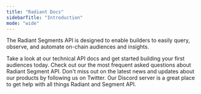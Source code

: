 ```yaml
---
title: "Radiant Docs"
sidebarTitle: "Introduction"
mode: "wide"
---
```


The Radiant Segments API is designed to enable builders to easily query, observe, and automate on-chain audiences and insights.

<CardGroup cols={2}>
  <Card title="API Docs" icon="book-open-cover" href="/reference/overview">
    Take a look at our technical API docs and get started building your first
    audiences today.
  </Card>
  <Card title="FAQ" icon="map" href="/faq/faq">
    Check out our the most frequent asked questions about Radiant Segment API.
  </Card>
</CardGroup>

<CardGroup cols={2}>
  <Card
    title="Follow us on Twitter"
    icon="twitter"
    href="https://twitter.com/radiant_so"
  >
    Don't miss out on the latest news and updates about our products by
    following us on Twitter.
  </Card>
  <Card
    title="Join Our Discord Community"
    icon="discord"
    href="https://loopholelabs.io/discord"
  >
    Our Discord server is a great place to get help with all things Radiant and
    Segment API.
  </Card>
</CardGroup>
